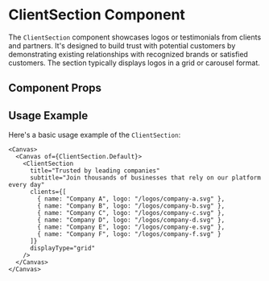 

<Meta of={ClientSection} />

# ClientSection Component

The `ClientSection` component showcases logos or testimonials from clients and partners. It's designed to build trust with potential customers by demonstrating existing relationships with recognized brands or satisfied customers. The section typically displays logos in a grid or carousel format.

## Component Props

<Canvas of={ClientSection.Default} />

<Controls />

## Usage Example

Here's a basic usage example of the `ClientSection`:

```tsx
<Canvas>
  <Canvas of={ClientSection.Default}>
    <ClientSection
      title="Trusted by leading companies"
      subtitle="Join thousands of businesses that rely on our platform every day"
      clients={[
        { name: "Company A", logo: "/logos/company-a.svg" },
        { name: "Company B", logo: "/logos/company-b.svg" },
        { name: "Company C", logo: "/logos/company-c.svg" },
        { name: "Company D", logo: "/logos/company-d.svg" },
        { name: "Company E", logo: "/logos/company-e.svg" },
        { name: "Company F", logo: "/logos/company-f.svg" }
      ]}
      displayType="grid"
    />
  </Canvas>
</Canvas>
``` 